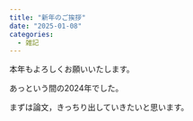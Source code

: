 ```yaml
---
title: "新年のご挨拶"
date: "2025-01-08"
categories: 
  - 雑記
---
```


本年もよろしくお願いいたします。

あっという間の2024年でした。

まずは論文，きっちり出していきたいと思います。